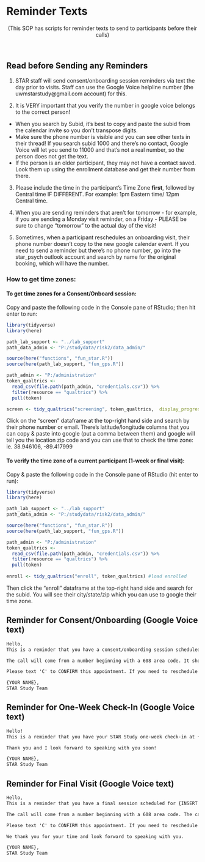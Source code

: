 # Reminder Texts {#sec-reminder_messages}

<center>(This SOP has scripts for reminder texts to send to participants before their calls)</center>

 

## Read before Sending any Reminders

1. STAR staff will send consent/onboarding session reminders via text the day prior to visits. Staff can use the Google Voice helpline number (the uwmstarstudy\@gmail.com account) for this. 

2. It is VERY important that you verify the number in google voice belongs to the correct person!  
  *  When you search by Subid, it's best to copy and paste the subid from the calendar invite so you don't transpose digits.
  *  Make sure the phone number is visible and you can see other texts in their thread! If you search subid 1000 and there's no contact, Google Voice will let you send to 11000 and that's not a real number, so the person does not get the text.  
  *  If the person is an older participant, they may not have a contact saved. Look them up using the enrollment database and get their number from there.   
  

3. Please include the time in the participant's Time Zone **first**, followed by Central time IF DIFFERENT. For example: 1pm Eastern time/ 12pm Central time. 

4. When you are sending reminders that aren't for tomorrow - for example, if you are sending a Monday visit reminder, on a Friday - PLEASE be sure to change "tomorrow" to the actual day of the visit!

5. Sometimes, when a participant reschedules an onboarding visit, their phone number doesn't copy to the new google calendar event. If you need to send a reminder but there's no phone number, go into the star_psych outlook account and search by name for the original booking, which will have the number.


### How to get time zones:

#### To get time zones for a Consent/Onboard session:

Copy and paste the following code in the Console pane of RStudio; then hit enter to run:
```r
library(tidyverse)
library(here)

path_lab_support <- "../lab_support"
path_data_admin <- "P:/studydata/risk2/data_admin/"

source(here("functions", "fun_star.R"))
source(here(path_lab_support, "fun_gps.R"))

path_admin <- "P:/administration"
token_qualtrics <-
  read_csv(file.path(path_admin, "credentials.csv")) %>%
  filter(resource == "qualtrics") %>%
  pull(token)

screen <- tidy_qualtrics("screening", token_qualtrics,  display_progress = FALSE, raw=TRUE) %>% select(eligible_first_name:LocationLongitude)
```

Click on the "screen" dataframe at the top-right hand side and search by their phone number or email. There's latitude/longitude columns that you can copy & paste into google (put a comma between them) and google will tell you the location zip code and you can use that to check the time zone: ie. 38.946106, -89.417999


#### To verify the time zone of a current participant (1-week or final visit):

Copy & paste the following code in the Console pane of RStudio (hit enter to run):

```r
library(tidyverse)
library(here)

path_lab_support <- "../lab_support"
path_data_admin <- "P:/studydata/risk2/data_admin/"

source(here("functions", "fun_star.R"))
source(here(path_lab_support, "fun_gps.R"))

path_admin <- "P:/administration"
token_qualtrics <-
  read_csv(file.path(path_admin, "credentials.csv")) %>%
  filter(resource == "qualtrics") %>%
  pull(token)
  
enroll <- tidy_qualtrics("enroll", token_qualtrics) #load enrolled
```
Then click the "enroll" dataframe at the top-right hand side and search for the subid. You will see their city/state/zip which you can use to google their time zone.



## Reminder for Consent/Onboarding (Google Voice text)

```html
Hello,  
This is a reminder that you have a consent/onboarding session scheduled for {INSERT TIME} (INSERT TIME ZONE ABBREVIATION)/{INSERT TIME} CENTRAL TIME (CST) Tomorrow (DATE).

The call will come from a number beginning with a 608 area code. It should take around 30 minutes and you will receive $20 if you successfully complete the session.

Please text 'C' to CONFIRM this appointment. If you need to reschedule for any reason, please use the following link: https://doodle.com/bp/starstudy1/consent-session . We thank you for your time and look forward to speaking with you.

{YOUR NAME},
STAR Study Team
```

## Reminder for One-Week Check-In (Google Voice text) 

```html
Hello!
This is a reminder that you have your STAR Study one-week check-in at {INSERT TIME} (INSERT TIME ZONE ABBREVIATION)/{INSERT TIME} CENTRAL TIME (CST), tomorrow, DATE, MONTH DATE. The call should take 5-10 minutes and you'll be compensated $10 for attending. The call will also come from a 608 area code. Please text 'C' to CONFIRM this appointment.

Thank you and I look forward to speaking with you soon!

{YOUR NAME},
STAR Study Team
```

## Reminder for Final Visit (Google Voice text) 

```html
Hello,
This is a reminder that you have a final session scheduled for {INSERT TIME} (INSERT TIME ZONE ABBREVIATION)/{INSERT TIME} CENTRAL TIME (CST) Tomorrow (DATE) .

The call will come from a number beginning with a 608 area code. The call should take less than 30 minutes and you will receive $10 if you successfully complete the session. During the session, our team member will assist you to delete the app or change the permissions to stop data sharing.

Please text 'C' to CONFIRM this appointment. If you need to reschedule for any reason, please let us know by replying to this message.

We thank you for your time and look forward to speaking with you.

{YOUR NAME},
STAR Study Team
```